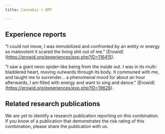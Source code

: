---
title: Cannabis + DMT

---

## Experience reports

"I could not move, I was immobilized and confronted by an entity or energy so malevolent it scared the living shit out of me." [Erowid] (https://erowid.org/experiences/exp.php?ID=116415).

"I saw a giant neon spider-like being from the inside out. I was in its multi-bladdered heart, moving outwards through its body. It communed with me, and taught me to surrender... a phenomenal mood for about an hour afterwards, I am filled with energy and want to sing and dance." [Erowid] (https://erowid.org/experiences/exp.php?ID=19626).

## Related research publications

We are yet to identify a research publication reporting on this combination. If you know of a publication that demonstrates the risk rating of this combination, please share the publication with us.




